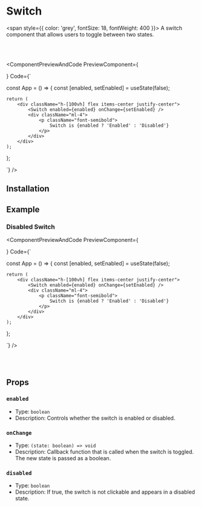 
# Switch

<span style={{ color: 'grey', fontSize: 18, fontWeight: 400 }}>
  A switch component that allows users to toggle between two states.
</span>

<br></br>


<ComponentPreviewAndCode PreviewComponent={
    <div className='flex flex-col items-center my-4'>
        <SwitchWrapper/>
    </div>
}
Code={`

const App = () => {
    const [enabled, setEnabled] = useState(false);

    return (
        <div className="h-[100vh] flex items-center justify-center">
            <Switch enabled={enabled} onChange={setEnabled} />
            <div className="ml-4">
                <p className="font-semibold">
                    Switch is {enabled ? 'Enabled' : 'Disabled'}
                </p>
            </div>
        </div>
    );
};

`}
/>

## Installation

<CommandBlock command="npx react-nex add Switch" />


## Example

### Disabled Switch

<ComponentPreviewAndCode PreviewComponent={
    <div className='flex flex-col items-center my-4'>
        <SwitchWrapper disabled/>
    </div>
}
Code={`

const App = () => {
    const [enabled, setEnabled] = useState(false);

    return (
        <div className="h-[100vh] flex items-center justify-center">
            <Switch enabled={enabled} onChange={setEnabled} />
            <div className="ml-4">
                <p className="font-semibold">
                    Switch is {enabled ? 'Enabled' : 'Disabled'}
                </p>
            </div>
        </div>
    );
};

`}
/>

<br></br>

## Props

### `enabled`

- Type: `boolean`
- Description: Controls whether the switch is enabled or disabled.

### `onChange`

- Type: `(state: boolean) => void`
- Description: Callback function that is called when the switch is toggled. The new state is passed as a boolean.

### `disabled`

- Type: `boolean`
- Description: If true, the switch is not clickable and appears in a disabled state.
